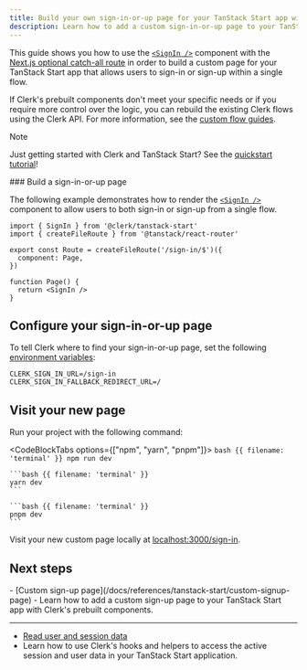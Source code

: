 ```yaml
---
title: Build your own sign-in-or-up page for your TanStack Start app with Clerk
description: Learn how to add a custom sign-in-or-up page to your TanStack Start app with Clerk's prebuilt components.
---
```


This guide shows you how to use the [`<SignIn />`](/docs/components/authentication/sign-in) component with the [Next.js optional catch-all route](https://tanstack.com/router/latest/docs/framework/react/guide/code-based-routing#splat--catch-all-routes) in order to build a custom page for your TanStack Start app that allows users to sign-in or sign-up within a single flow.

If Clerk's prebuilt components don't meet your specific needs or if you require more control over the logic, you can rebuild the existing Clerk flows using the Clerk API. For more information, see the [custom flow guides](/docs/custom-flows/overview).

> [!NOTE]
> Just getting started with Clerk and TanStack Start? See the [quickstart tutorial](/docs/quickstarts/tanstack-start)!

<Steps>
  ### Build a sign-in-or-up page

  The following example demonstrates how to render the [`<SignIn />`](/docs/components/authentication/sign-up) component to allow users to both sign-in or sign-up from a single flow.

  ```tsx {{ filename: 'app/routes/sign-in.$.tsx' }}
  import { SignIn } from '@clerk/tanstack-start'
  import { createFileRoute } from '@tanstack/react-router'

  export const Route = createFileRoute('/sign-in/$')({
    component: Page,
  })

  function Page() {
    return <SignIn />
  }
  ```

  ## Configure your sign-in-or-up page

  To tell Clerk where to find your sign-in-or-up page, set the following [environment variables](/docs/deployments/clerk-environment-variables#sign-in-and-sign-up-redirects):

  ```env {{ filename: '.env' }}
  CLERK_SIGN_IN_URL=/sign-in
  CLERK_SIGN_IN_FALLBACK_REDIRECT_URL=/
  ```

  ## Visit your new page

  Run your project with the following command:

  <CodeBlockTabs options={["npm", "yarn", "pnpm"]}>
    ```bash {{ filename: 'terminal' }}
    npm run dev
    ```

    ```bash {{ filename: 'terminal' }}
    yarn dev
    ```

    ```bash {{ filename: 'terminal' }}
    pnpm dev
    ```
  </CodeBlockTabs>

  Visit your new custom page locally at [localhost:3000/sign-in](http://localhost:3000/sign-in).
</Steps>

## Next steps

<Cards>
  - [Custom sign-up page](/docs/references/tanstack-start/custom-signup-page)
  - Learn how to add a custom sign-up page to your TanStack Start app with Clerk's prebuilt components.

  ---

  - [Read user and session data](/docs/references/tanstack-start/read-session-data)
  - Learn how to use Clerk's hooks and helpers to access the active session and user data in your TanStack Start application.
</Cards>
